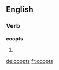 ==English==

===Verb===
'''coopts'''

# {{en-third-person singular of|coopt}}

[[de:coopts]]
[[fr:coopts]]